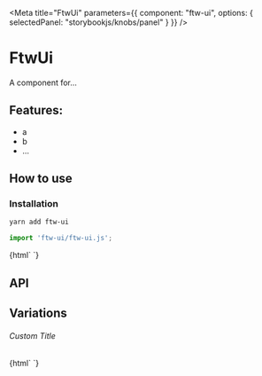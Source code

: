 

<Meta 
  title="FtwUi"
  parameters={{
    component: "ftw-ui",
    options: { selectedPanel: "storybookjs/knobs/panel" }
  }}
/>

# FtwUi

A component for...

## Features:

- a
- b
- ...

## How to use

### Installation

```bash
yarn add ftw-ui
```

```js
import 'ftw-ui/ftw-ui.js';
```

<Preview withToolbar>
  <Story name="Simple">
    {html`
      <ftw-ui></ftw-ui>
    `}
  </Story>
</Preview>

## API

<Props of="ftw-ui" />

## Variations

###### Custom Title

<Story name="Custom Title">
  {html`
    <ftw-ui .title=${'Hello World'}></ftw-ui>
  `}
</Story>
